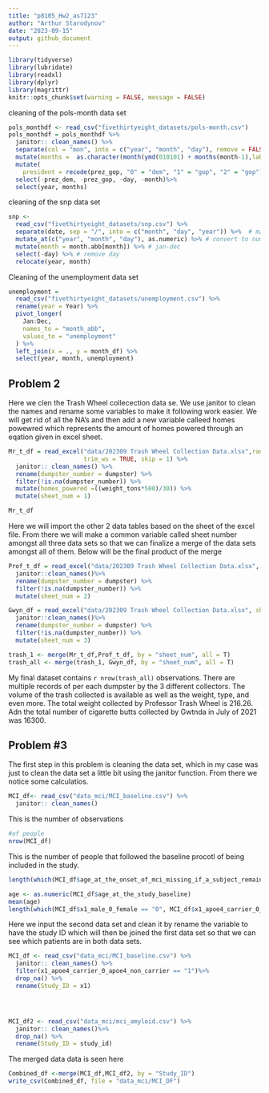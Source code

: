 ```yaml
---
title: "p8105_Hw2_as7123"
author: "Arthur Starodynov"
date: "2023-09-15"
output: github_document
---
```



```r
library(tidyverse)
library(lubridate)
library(readxl)
library(dplyr)
library(magrittr)
knitr::opts_chunk$set(warning = FALSE, message = FALSE)
```


cleaning of the pols-month data set 

```r
pols_monthdf <- read_csv("fivethirtyeight_datasets/pols-month.csv")
pols_monthdf = pols_monthdf %>%
  janitor:: clean_names() %>%
  separate(col = "mon", into = c("year", "month", "day"), remove = FALSE, convert=TRUE,extra="warn", fill="warn") %>%
  mutate(months =  as.character(month(ymd(010101) + months(month-1),label=TRUE,abbr=TRUE))) %>%
  mutate(
    president = recode(prez_gop, "0" = "dem", "1" = "gop", "2" = "gop")) %>%
  select(-prez_dem, -prez_gop, -day, -month)%>%
  select(year, months)
```
cleaning of the snp data set 

```r

snp <- 
  read_csv("fivethirtyeight_datasets/snp.csv") %>%
  separate(date, sep = "/", into = c("month", "day", "year")) %>%  # m/d/y variables
  mutate_at(c("year", "month", "day"), as.numeric) %>% # convert to numeric
  mutate(month = month.abb[month]) %>% # jan-dec
  select(-day) %>% # remove day
  relocate(year, month)

```

Cleaning of the unemployment data set 

```r
unemployment = 
  read_csv("fivethirtyeight_datasets/unemployment.csv") %>%
  rename(year = Year) %>%
  pivot_longer(
    Jan:Dec, 
    names_to = "month_abb",
    values_to = "unemployment"
  ) %>%
  left_join(x = ., y = month_df) %>%
  select(year, month, unemployment)

```



## Problem 2


Here we clen the Trash Wheel collecection data se. We use janitor to clean the names and rename some variables to make it following work easier. We will get rid of all the NA's and then add a new variable calleed homes powewred which represents the amount of homes powered through an eqation given in excel sheet. 



```r
Mr_t_df = read_excel("data/202309 Trash Wheel Collection Data.xlsx",range =  cell_cols("A:N"), col_names = TRUE,
                     trim_ws = TRUE, skip = 1) %>%
  janitor:: clean_names() %>%
  rename(dumpster_number = dumpster) %>% 
  filter(!is.na(dumpster_number)) %>% 
  mutate(homes_powered =((weight_tons*500)/30)) %>%
  mutate(sheet_num = 1)

Mr_t_df

```

Here we will import the other 2 data tables based on the sheet of the excel file. From there we will make a common variable called sheet number amongst all three data sets so that we can finalize a merge of the data sets amongst all of them. Below will be the final product of the merge

```r
Prof_t_df = read_excel("data/202309 Trash Wheel Collection Data.xlsx", sheet = 2, range =  cell_cols("A:N"), col_names = TRUE, trim_ws = TRUE, skip = 1) %>%
  janitor::clean_names()%>%
  rename(dumpster_number = dumpster) %>% 
  filter(!is.na(dumpster_number)) %>%
  mutate(sheet_num = 2) 

```

```r
Gwyn_df = read_excel("data/202309 Trash Wheel Collection Data.xlsx", sheet = 4, range =  cell_cols("A:N"), col_names = TRUE, trim_ws = TRUE, skip = 1) %>%
  janitor::clean_names()%>%
  rename(dumpster_number = dumpster) %>%
  filter(!is.na(dumpster_number)) %>%
  mutate(sheet_num = 3) 

```

```r
trash_1 <- merge(Mr_t_df,Prof_t_df, by = "sheet_num", all = T)
trash_all <- merge(trash_1, Gwyn_df, by = "sheet_num", all = T)
```


My final dataset contains `r nrow(trash_all)` observations. There are multiple records of per each dumpster by the 3 different collectors. The volume of the trash collected is available as well as the weight, type, and even more. The total weight collected by Professor Trash Wheel is 216.26. Adn the total number of cigarette butts collected by Gwtnda in July of 2021 was 16300. 


## Problem #3 

The first step in this problem is cleaning the data set, which in my case was just to clean the data set a little bit using the janitor function. From there we notice some calculatios. 


```r

MCI_df<- read_csv("data_mci/MCI_baseline.csv") %>%
  janitor:: clean_names() 
```


This is the number of observations
```r

#of people
nrow(MCI_df)

```


This is the number of people that followed the baseline procotl of being included in the study.

```r
length(which(MCI_df$age_at_the_onset_of_mci_missing_if_a_subject_remains_mci_free_during_the_follow_up_period != "."))

```


```r
age <- as.numeric(MCI_df$age_at_the_study_baseline)
mean(age)
length(which(MCI_df$x1_male_0_female == "0", MCI_df$x1_apoe4_carrier_0_apoe4_non_carrier == "1"))

```


Here we input the second data set and clean it by rename the variable to have the study ID which will then be joined the first data set so that we can see which patients are in both data sets. 

```r
MCI_df <- read_csv("data_mci/MCI_baseline.csv") %>%
  janitor:: clean_names() %>%
  filter(x1_apoe4_carrier_0_apoe4_non_carrier == "1")%>%
  drop_na() %>%
  rename(Study_ID = x1)




MCI_df2 <- read_csv("data_mci/mci_amyloid.csv") %>%
  janitor:: clean_names()%>%
  drop_na() %>%
  rename(Study_ID = study_id)


```


The merged data data is seen here 

```r
Combined_df <-merge(MCI_df,MCI_df2, by = "Study_ID")
write_csv(Combined_df, file = "data_mci/MCI_DF")

```

